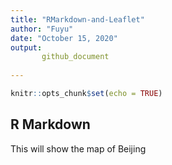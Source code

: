 ```yaml
---
title: "RMarkdown-and-Leaflet"
author: "Fuyu"
date: "October 15, 2020"
output: 
       github_document
      
---
```


```r
knitr::opts_chunk$set(echo = TRUE)
```

## R Markdown

This will show the map of Beijing

```r

```
